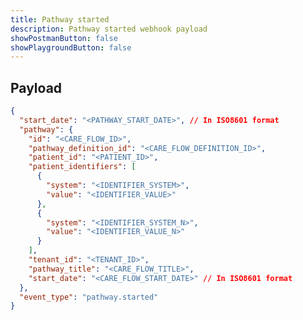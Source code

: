 ```yaml
---
title: Pathway started
description: Pathway started webhook payload
showPostmanButton: false
showPlaygroundButton: false
---
```


## Payload

```json
{
  "start_date": "<PATHWAY_START_DATE>", // In ISO8601 format
  "pathway": {
    "id": "<CARE_FLOW_ID>",
    "pathway_definition_id": "<CARE_FLOW_DEFINITION_ID>",
    "patient_id": "<PATIENT_ID>",
    "patient_identifiers": [
      {
        "system": "<IDENTIFIER_SYSTEM>",
        "value": "<IDENTIFIER_VALUE>"
      },
      {
        "system": "<IDENTIFIER_SYSTEM_N>",
        "value": "<IDENTIFIER_VALUE_N>"
      }
    ],
    "tenant_id": "<TENANT_ID>",
    "pathway_title": "<CARE_FLOW_TITLE>",
    "start_date": "<CARE_FLOW_START_DATE>" // In ISO8601 format
  },
  "event_type": "pathway.started"
}
```
